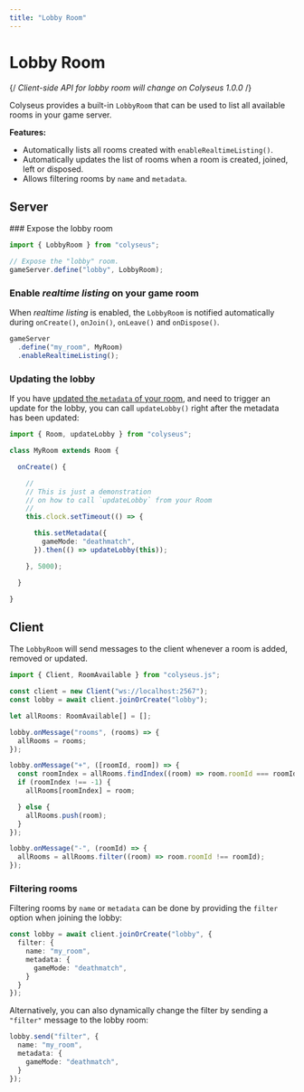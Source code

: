 ```yaml
---
title: "Lobby Room"
---
```


# Lobby Room

{/*<Callout type="warning">
    Client-side API for lobby room will change on Colyseus 1.0.0
</Callout>*/}

Colyseus provides a built-in `LobbyRoom` that can be used to list all available rooms in your game server.

**Features:**
- Automatically lists all rooms created with `enableRealtimeListing()`.
- Automatically updates the list of rooms when a room is created, joined, left or disposed.
- Allows filtering rooms by `name` and `metadata`.

## Server

<Steps>
### Expose the lobby room

```ts filename="server.ts"
import { LobbyRoom } from "colyseus";

// Expose the "lobby" room.
gameServer.define("lobby", LobbyRoom);
```

### Enable _realtime listing_ on your game room

When _realtime listing_ is enabled, the `LobbyRoom` is notified automatically during `onCreate()`, `onJoin()`, `onLeave()` and `onDispose()`.

```ts {3} filename="server.ts"
gameServer
  .define("my_room", MyRoom)
  .enableRealtimeListing();
```
</Steps>

### Updating the lobby

If you have [updated the `metadata` of your room](/server/room/#setmetadata-metadata), and need to trigger an update for the lobby, you can call `updateLobby()` right after the metadata has been updated:

```ts filename="MyRoom.ts"
import { Room, updateLobby } from "colyseus";

class MyRoom extends Room {

  onCreate() {

    //
    // This is just a demonstration
    // on how to call `updateLobby` from your Room
    //
    this.clock.setTimeout(() => {

      this.setMetadata({
        gameMode: "deathmatch",
      }).then(() => updateLobby(this));

    }, 5000);

  }

}
```

## Client

The `LobbyRoom` will send messages to the client whenever a room is added, removed or updated.

```ts {8,12,22} filename="client.ts"
import { Client, RoomAvailable } from "colyseus.js";

const client = new Client("ws://localhost:2567");
const lobby = await client.joinOrCreate("lobby");

let allRooms: RoomAvailable[] = [];

lobby.onMessage("rooms", (rooms) => {
  allRooms = rooms;
});

lobby.onMessage("+", ([roomId, room]) => {
  const roomIndex = allRooms.findIndex((room) => room.roomId === roomId);
  if (roomIndex !== -1) {
    allRooms[roomIndex] = room;

  } else {
    allRooms.push(room);
  }
});

lobby.onMessage("-", (roomId) => {
  allRooms = allRooms.filter((room) => room.roomId !== roomId);
});
```

### Filtering rooms

Filtering rooms by `name` or `metadata` can be done by providing the `filter` option when joining the lobby:

```ts {1-6} filename="client.ts"
const lobby = await client.joinOrCreate("lobby", {
  filter: {
    name: "my_room",
    metadata: {
      gameMode: "deathmatch",
    }
  }
});
```

Alternatively, you can also dynamically change the filter by sending a `"filter"` message to the lobby room:

```ts
lobby.send("filter", {
  name: "my_room",
  metadata: {
    gameMode: "deathmatch",
  }
});
```